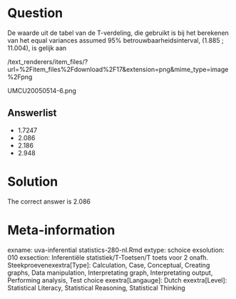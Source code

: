 Question
========

De waarde uit de tabel van de T-verdeling, die gebruikt is bij het berekenen van het equal variances assumed 95% betrouwbaarheidsinterval, (1.885 ; 11.004), is gelijk aan 

 /text_renderers/item_files/?url=%2Fitem_files%2Fdownload%2F17&extension=png&mime_type=image%2Fpng 

 UMCU20050514-6.png 

Answerlist
----------
* 1.7247
* 2.086
* 2.186
* 2.948

Solution
========

The correct answer is  2.086 

Meta-information
================
exname: uva-inferential statistics-280-nl.Rmd 
extype: schoice 
exsolution: 010 
exsection: Inferentiële statistiek/T-Toetsen/T toets voor 2 onafh. Steekproevenexextra[Type]: Calculation, Case, Conceptual, Creating graphs, Data manipulation, Interpretating graph, Interpretating output, Performing analysis, Test choice 
exextra[Langauge]: Dutch 
exextra[Level]: Statistical Literacy, Statistical Reasoning, Statistical Thinking 
